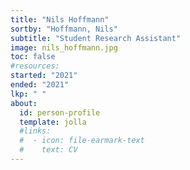 ```yaml
---
title: "Nils Hoffmann"
sortby: "Hoffmann, Nils"
subtitle: "Student Research Assistant"
image: nils_hoffmann.jpg
toc: false
#resources: 
started: "2021"
ended: "2021"
lkp: " "
about:
  id: person-profile
  template: jolla
  #links:
  #  - icon: file-earmark-text
  #    text: CV
---
```


:::{#person-profile}
:::

<!---
## Biography
## Experience
## Education
-->
